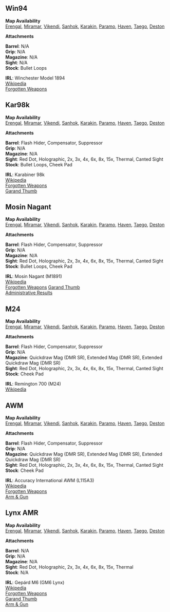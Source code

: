 
## Win94

<Weapon name="Win94"/>

**Map Availability**  
[Erengal](/maps/erengal),
[Miramar](/maps/miramar),
[Vikendi](/maps/vikendi),
[Sanhok](/maps/sanhok),
[Karakin](/maps/karakin),
[Paramo](/maps/paramo),
[Haven](/maps/haven),
[Taego](/maps/taego),
[Deston](/maps/deston)  

**Attachments**  

**Barrel**: N/A  
**Grip**: N/A  
**Magazine**: N/A  
**Sight**: N/A  
**Stock**: Bullet Loops  

**IRL**: Winchester Model 1894  
[Wikipedia](https://en.wikipedia.org/wiki/Winchester_Model_1894)  
[Forgotten Weapons](https://www.forgottenweapons.com/winchester-lever-action-development-model-1894/)  

## Kar98k

<Weapon name="Kar98K"/>

**Map Availability**  
[Erengal](/maps/erengal),
[Miramar](/maps/miramar),
[Vikendi](/maps/vikendi),
[Sanhok](/maps/sanhok),
[Karakin](/maps/karakin),
[Paramo](/maps/paramo),
[Haven](/maps/haven),
[Taego](/maps/taego),
[Deston](/maps/deston)  

**Attachments**  

**Barrel**: Flash Hider, Compensator, Suppressor  
**Grip**: N/A  
**Magazine**: N/A  
**Sight**: Red Dot, Holographic, 2x, 3x, 4x, 6x, 8x, 15x, Thermal, Canted Sight  
**Stock**: Bullet Loops, Cheek Pad  

**IRL**: Karabiner 98k  
[Wikipedia](https://en.wikipedia.org/wiki/Karabiner_98k)  
[Forgotten Weapons](https://www.forgottenweapons.com/evolution-of-the-karabiner-98k-from-prewar-to-kriegsmodell/)  
[Garand Thumb](https://www.youtube.com/watch?v=QT8byBr9Fdk)  

## Mosin Nagant

<Weapon name="Mosin Nagant"/>

**Map Availability**  
[Erengal](/maps/erengal),
[Miramar](/maps/miramar),
[Vikendi](/maps/vikendi),
[Sanhok](/maps/sanhok),
[Karakin](/maps/karakin),
[Paramo](/maps/paramo),
[Haven](/maps/haven),
[Taego](/maps/taego),
[Deston](/maps/deston)  

**Attachments**  

**Barrel**: Flash Hider, Compensator, Suppressor  
**Grip**: N/A  
**Magazine**: N/A  
**Sight**: Red Dot, Holographic, 2x, 3x, 4x, 6x, 8x, 15x, Thermal, Canted Sight  
**Stock**: Bullet Loops, Cheek Pad  

**IRL**: Mosin Nagant (M1891)  
[Wikipedia](https://en.wikipedia.org/wiki/Mosin%E2%80%93Nagant)  
[Forgotten Weapons](https://www.forgottenweapons.com/american-mosin-nagant-rifles-video/)
[Garand Thumb](https://www.youtube.com/watch?v=YqqlPLmAzro)  
[Administrative Results](https://www.youtube.com/watch?v=0XU_yUntN30)  

## M24

<Weapon name="M24"/>

**Map Availability**  
[Erengal](/maps/erengal),
[Miramar](/maps/miramar),
[Vikendi](/maps/vikendi),
[Sanhok](/maps/sanhok),
[Karakin](/maps/karakin),
[Paramo](/maps/paramo),
[Haven](/maps/haven),
[Taego](/maps/taego),
[Deston](/maps/deston)  

**Attachments**  

**Barrel**: Flash Hider, Compensator, Suppressor  
**Grip**: N/A  
**Magazine**: Quickdraw Mag (DMR SR), Extended Mag (DMR SR), Extended Quickdraw Mag (DMR SR)  
**Sight**: Red Dot, Holographic, 2x, 3x, 4x, 6x, 8x, 15x, Thermal, Canted Sight  
**Stock**: Cheek Pad  

**IRL**: Remington 700 (M24)  
[Wikipedia](https://en.wikipedia.org/wiki/M24_Sniper_Weapon_System)  

## AWM

<Weapon name="AWM"/>

**Map Availability**  
[Erengal](/maps/erengal),
[Miramar](/maps/miramar),
[Vikendi](/maps/vikendi),
[Sanhok](/maps/sanhok),
[Karakin](/maps/karakin),
[Paramo](/maps/paramo),
[Haven](/maps/haven),
[Taego](/maps/taego),
[Deston](/maps/deston)  

**Attachments**  

**Barrel**: Flash Hider, Compensator, Suppressor  
**Grip**: N/A  
**Magazine**: Quickdraw Mag (DMR SR), Extended Mag (DMR SR), Extended Quickdraw Mag (DMR SR)   
**Sight**: Red Dot, Holographic, 2x, 3x, 4x, 6x, 8x, 15x, Thermal, Canted Sight  
**Stock**: Cheek Pad  

**IRL**: Accuracy International AWM (L115A3)  
[Wikipedia](https://en.wikipedia.org/wiki/Accuracy_International_AWM)  
[Forgotten Weapons](https://www.forgottenweapons.com/arctic-warfare-magnum-accuracy-international-l115a3/)  
[Arm & Gun](https://www.youtube.com/watch?v=KczJHH7UTjo)  

## Lynx AMR

<Weapon name="Lynx"/>

**Map Availability**  
[Erengal](/maps/erengal),
[Miramar](/maps/miramar),
[Vikendi](/maps/vikendi),
[Sanhok](/maps/sanhok),
[Karakin](/maps/karakin),
[Paramo](/maps/paramo),
[Haven](/maps/haven),
[Taego](/maps/taego),
[Deston](/maps/deston)  

**Attachments**  

**Barrel**: N/A  
**Grip**: N/A  
**Magazine**: N/A  
**Sight**: Red Dot, Holographic, 2x, 3x, 4x, 6x, 8x, 15x, Thermal  
**Stock**: N/A  

**IRL**: Gepárd M6 (GM6 Lynx)  
[Wikipedia](https://en.wikipedia.org/wiki/Gep%C3%A1rd_anti-materiel_rifle)  
[Forgotten Weapons](https://www.forgottenweapons.com/gm6-lynx-the-hungarian-long-recoil-50-caliber-bullpup/)  
[Garand Thumb](https://www.youtube.com/watch?v=fYxtV9BkGeI)  
[Arm & Gun](https://www.youtube.com/watch?v=g-BPVct6d08)  
